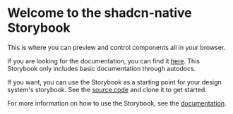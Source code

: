# Welcome to the shadcn-native Storybook

This is where you can preview and control components all in your browser.

If you are looking for the documentation, you can find it [here](https://shadcn-native.moveinready.casa/docs). This Storybook only includes basic documentation through autodocs.

If you want, you can use the Storybook as a starting point for your design system's storybook. See the [source code](https://github.com/moveinready-casa/shadcn-native/tree/main/storybook) and clone it to get started.

For more information on how to use the Storybook, see the [documentation](https://storybook.js.org/docs/get-started/frameworks/react-native-web-vite?renderer=react-native-web).
